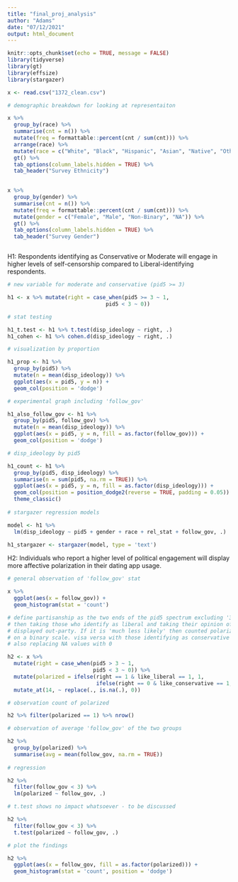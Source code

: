 ```yaml
---
title: "final_proj_analysis"
author: "Adams"
date: "07/12/2021"
output: html_document
---
```


```r
knitr::opts_chunk$set(echo = TRUE, message = FALSE)
library(tidyverse)
library(gt)
library(effsize)
library(stargazer)

x <- read.csv("1372_clean.csv")

```

```r

# demographic breakdown for looking at representaiton 

x %>% 
  group_by(race) %>% 
  summarise(cnt = n()) %>%
  mutate(freq = formattable::percent(cnt / sum(cnt))) %>% 
  arrange(race) %>% 
  mutate(race = c("White", "Black", "Hispanic", "Asian", "Native", "Other", "NA")) %>%
  gt() %>% 
  tab_options(column_labels.hidden = TRUE) %>% 
  tab_header("Survey Ethnicity")
  

x %>% 
  group_by(gender) %>% 
  summarise(cnt = n()) %>%
  mutate(freq = formattable::percent(cnt / sum(cnt))) %>% 
  mutate(gender = c("Female", "Male", "Non-Binary", "NA")) %>% 
  gt() %>% 
  tab_options(column_labels.hidden = TRUE) %>% 
  tab_header("Survey Gender")



```

H1: Respondents identifying as Conservative or Moderate will engage in higher levels of self-censorship compared to Liberal-identifying respondents.


```r

# new variable for moderate and conservative (pid5 >= 3)

h1 <- x %>% mutate(right = case_when(pid5 >= 3 ~ 1,
                               pid5 < 3 ~ 0))

# stat testing 

h1_t.test <- h1 %>% t.test(disp_ideology ~ right, .)
h1_cohen <- h1 %>% cohen.d(disp_ideology ~ right, .)

# visualization by proportion 

h1_prop <- h1 %>% 
  group_by(pid5) %>% 
  mutate(n = mean(disp_ideology)) %>% 
  ggplot(aes(x = pid5, y = n)) +
  geom_col(position = 'dodge')

# experimental graph including 'follow_gov'

h1_also_follow_gov <- h1 %>% 
  group_by(pid5, follow_gov) %>% 
  mutate(n = mean(disp_ideology)) %>% 
  ggplot(aes(x = pid5, y = n, fill = as.factor(follow_gov))) +
  geom_col(position = 'dodge')

# disp_ideology by pid5 

h1_count <- h1 %>% 
  group_by(pid5, disp_ideology) %>% 
  summarise(n = sum(pid5, na.rm = TRUE)) %>% 
  ggplot(aes(x = pid5, y = n, fill = as.factor(disp_ideology))) +
  geom_col(position = position_dodge2(reverse = TRUE, padding = 0.05)) +
  theme_classic()
  
# stargazer regression models 

model <- h1 %>% 
  lm(disp_ideology ~ pid5 + gender + race + rel_stat + follow_gov, .)

h1_stargazer <- stargazer(model, type = 'text')

```

H2: Individuals who report a higher level of political engagement will display more affective polarization in their dating app usage.

```r

# general observation of 'follow_gov' stat

x %>% 
  ggplot(aes(x = follow_gov)) +
  geom_histogram(stat = 'count')

# define partisanship as the two ends of the pid5 spectrum excluding '3',
# then taking those who identify as liberal and taking their opinion of 
# displayed out-party. If it is 'much less likely' then counted polarized 
# on a binary scale. visa versa with those identifying as conservative 
# also replacing NA values with 0 

h2 <- x %>% 
  mutate(right = case_when(pid5 > 3 ~ 1,
                           pid5 < 3 ~ 0)) %>% 
  mutate(polarized = ifelse(right == 1 & like_liberal == 1, 1,
                            ifelse(right == 0 & like_conservative == 1, 1, 0))) %>% 
  mutate_at(14, ~ replace(., is.na(.), 0)) 

# observation count of polarized 

h2 %>% filter(polarized == 1) %>% nrow()

# observation of average 'follow_gov' of the two groups

h2 %>% 
  group_by(polarized) %>% 
  summarise(avg = mean(follow_gov, na.rm = TRUE)) 
 
# regression 

h2 %>% 
  filter(follow_gov < 3) %>% 
  lm(polarized ~ follow_gov, .)

# t.test shows no impact whatsoever - to be discussed 

h2 %>% 
  filter(follow_gov < 3) %>% 
  t.test(polarized ~ follow_gov, .)

# plot the findings 

h2 %>% 
  ggplot(aes(x = follow_gov, fill = as.factor(polarized))) +
  geom_histogram(stat = 'count', position = 'dodge')


```



